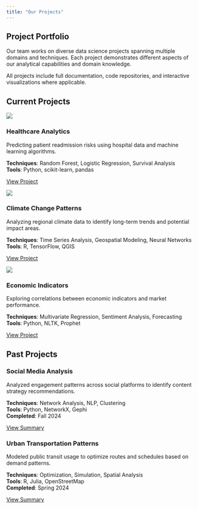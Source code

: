```yaml
---
title: "Our Projects"
---
```


## Project Portfolio

Our team works on diverse data science projects spanning multiple domains and techniques. Each project demonstrates different aspects of our analytical capabilities and domain knowledge.

::: {.callout-note}
All projects include full documentation, code repositories, and interactive visualizations where applicable.
:::

## Current Projects

::: {.grid}

::: {.g-col-12 .g-col-md-6 .g-col-xl-4 .card .mb-4}
![](images/project1-banner.jpg){.card-img-top}
<div class="card-body">
<h3 class="card-title">Healthcare Analytics</h3>
<p class="card-text">
Predicting patient readmission risks using hospital data and machine learning algorithms.
</p>
<p class="card-text">
**Techniques**: Random Forest, Logistic Regression, Survival Analysis  
**Tools**: Python, scikit-learn, pandas
</p>
<a href="project1/index.qmd" class="btn btn-primary">View Project</a>
</div>
:::

::: {.g-col-12 .g-col-md-6 .g-col-xl-4 .card .mb-4}
![](images/project2-banner.jpg){.card-img-top}
<div class="card-body">
<h3 class="card-title">Climate Change Patterns</h3>
<p class="card-text">
Analyzing regional climate data to identify long-term trends and potential impact areas.
</p>
<p class="card-text">
**Techniques**: Time Series Analysis, Geospatial Modeling, Neural Networks  
**Tools**: R, TensorFlow, QGIS
</p>
<a href="project2/index.qmd" class="btn btn-primary">View Project</a>
</div>
:::

::: {.g-col-12 .g-col-md-6 .g-col-xl-4 .card .mb-4}
![](images/project3-banner.jpg){.card-img-top}
<div class="card-body">
<h3 class="card-title">Economic Indicators</h3>
<p class="card-text">
Exploring correlations between economic indicators and market performance.
</p>
<p class="card-text">
**Techniques**: Multivariate Regression, Sentiment Analysis, Forecasting  
**Tools**: Python, NLTK, Prophet
</p>
<a href="project3/index.qmd" class="btn btn-primary">View Project</a>
</div>
:::

:::

## Past Projects

::: {.grid}

::: {.g-col-12 .g-col-md-6 .card .mb-4}
<div class="card-body">
<h3 class="card-title">Social Media Analysis</h3>
<p class="card-text">
Analyzed engagement patterns across social platforms to identify content strategy recommendations.
</p>
<p class="card-text">
**Techniques**: Network Analysis, NLP, Clustering  
**Tools**: Python, NetworkX, Gephi  
**Completed**: Fall 2024
</p>
<a href="past-projects/social-media.qmd" class="btn btn-outline-primary">View Summary</a>
</div>
:::

::: {.g-col-12 .g-col-md-6 .card .mb-4}
<div class="card-body">
<h3 class="card-title">Urban Transportation Patterns</h3>
<p class="card-text">
Modeled public transit usage to optimize routes and schedules based on demand patterns.
</p>
<p class="card-text">
**Techniques**: Optimization, Simulation, Spatial Analysis  
**Tools**: R, Julia, OpenStreetMap  
**Completed**: Spring 2024
</p>
<a href="past-projects/transportation.qmd" class="btn btn-outline-primary">View Summary</a>
</div>
:::

:::